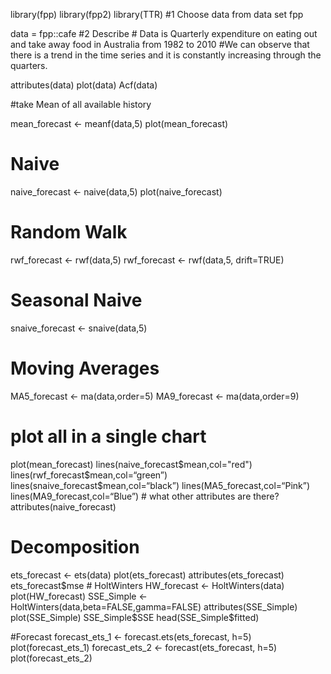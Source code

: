 library(fpp)
library(fpp2)
library(TTR)
#1 Choose data from data set fpp

data = fpp::cafe
#2 Describe
# Data is Quarterly expenditure on eating out and take away food in Australia from 1982 to 2010
#We can observe that there is a trend in the time series and it is constantly increasing through the quarters.


attributes(data)
plot(data)
Acf(data)

#take Mean of all available history

mean_forecast <- meanf(data,5)
plot(mean_forecast)

# Naive
naive_forecast <- naive(data,5)
plot(naive_forecast)

# Random Walk
rwf_forecast <- rwf(data,5)
rwf_forecast <- rwf(data,5, drift=TRUE)

# Seasonal Naive
snaive_forecast <- snaive(data,5)

# Moving Averages

MA5_forecast <- ma(data,order=5)
MA9_forecast <- ma(data,order=9)

# plot all in a single chart
plot(mean_forecast)
lines(naive_forecast$mean,col="red")
lines(rwf_forecast$mean,col="green")
lines(snaive_forecast$mean,col="black")
lines(MA5_forecast,col="Pink")
lines(MA9_forecast,col="Blue")
# what other attributes are there?
attributes(naive_forecast)

# Decomposition
ets_forecast <- ets(data)
plot(ets_forecast)
attributes(ets_forecast)
ets_forecast$mse
# HoltWinters
HW_forecast <- HoltWinters(data)
plot(HW_forecast)
SSE_Simple <- HoltWinters(data,beta=FALSE,gamma=FALSE)
attributes(SSE_Simple)
plot(SSE_Simple)
SSE_Simple$SSE
head(SSE_Simple$fitted)

#Forecast
forecast_ets_1 <- forecast.ets(ets_forecast, h=5)
plot(forecast_ets_1)
forecast_ets_2 <- forecast(ets_forecast, h=5)
plot(forecast_ets_2)
